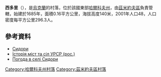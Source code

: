 {{coord|49|44|19|N|36|4|43|E|scale:100000_region:UA|display=title}}

'''西多里'''（{{lang-uk|Сидори}}），是[[烏克蘭|烏克蘭]]的村落，位於該國東部[[哈爾科夫州|哈爾科夫州]]，由[[茲米約夫區|茲米約夫區]]負責管轄，始建於1685年，面積0.16平方公里，海拔高度140米，2001年人口48，人口密度每平方公里296.3人。

==參考資料==
*[http://w1.c1.rada.gov.ua/pls/z7502/A005?rdat1=12.09.2011&rf7571=33128 Сидори ]{{Dead link|date=2018年6月 |bot=InternetArchiveBot |fix-attempted=no }}
* [http://www.igsu.org.ua/Harkovskja.obl/Zmievskij.rajon/Timczenki.html Історія міст та сіл УРСР (рос.)]{{dead link|date=2018年1月 |bot=InternetArchiveBot |fix-attempted=yes }}
* [http://weather.in.ua/ua/har'kovskaja/23786 Погода в селі Сидори] {{Wayback|url=http://weather.in.ua/ua/har'kovskaja/23786 |date=20160323035559 }}

{{DEFAULTSORT:Сидори}}
[[Category:哈爾科夫州村落|Category:哈爾科夫州村落]]
[[Category:茲米約夫區村落|Category:茲米約夫區村落]]


{{Kharkiv-geo-stub}}